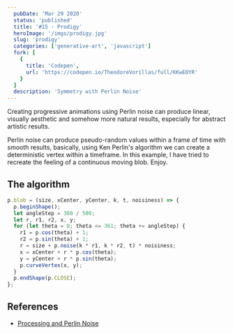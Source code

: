 ```yaml
---
  pubDate: 'Mar 29 2020'
  status: 'published'
  title: '#15 - Prodigy'
  heroImage: '/imgs/prodigy.jpg'
  slug: 'prodigy'
  categories: ['generative-art', 'javascript']
  fork: [
    {
      title: 'Codepen',
      url: 'https://codepen.io/TheodoreVorillas/full/KKwEOYR'
    }
  ]
  description: 'Symmetry with Perlin Noise'
---
```


Creating progressive animations using Perlin noise can produce linear, visually aesthetic and somehow more natural results, especially for abstract artistic results.

Perlin noise can produce pseudo-random values within a frame of time with smooth results, basically, using Ken Perlin's algorithm we can create a deterministic vertex within a timeframe. In this example, I have tried to recreate the feeling of a continuous moving blob.
Enjoy.

## The algorithm

```javascript
p.blob = (size, xCenter, yCenter, k, t, noisiness) => {
  p.beginShape();
  let angleStep = 360 / 500;
  let r, r1, r2, x, y;
  for (let theta = 0; theta <= 361; theta += angleStep) {
    r1 = p.cos(theta) + 1;
    r2 = p.sin(theta) + 1;
    r = size + p.noise(k * r1, k * r2, t) * noisiness;
    x = xCenter + r * p.cos(theta);
    y = yCenter + r * p.sin(theta);
    p.curveVertex(x, y);
  }
  p.endShape(p.CLOSE);
};
```

## References

- [Processing and Perlin Noise](https://www.youtube.com/watch?v=8ZEMLCnn8v0)
